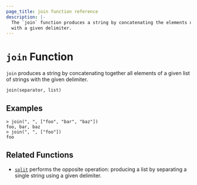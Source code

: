 ```yaml
---
page_title: join function reference
description: |-
  The `join` function produces a string by concatenating the elements of a list
  with a given delimiter. 
---
```


# `join` Function

`join` produces a string by concatenating together all elements of a given
list of strings with the given delimiter.

```hcl
join(separator, list)
```

## Examples

```shell-session
> join(", ", ["foo", "bar", "baz"])
foo, bar, baz
> join(", ", ["foo"])
foo
```

## Related Functions

- [`split`](/packer/docs/templates/hcl_templates/functions/string/split) performs the opposite operation: producing a list
  by separating a single string using a given delimiter.

